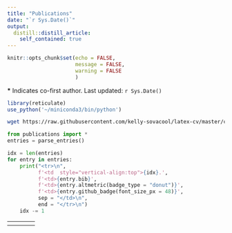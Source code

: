 ```yaml
---
title: "Publications"
date: "`r Sys.Date()`"
output:
  distill::distill_article:
    self_contained: true
---
```

<style>
d-article a {
  border-bottom: none;
  text-decoration: none;
  color: #002935;
} /* remove hyperlink underlines until hover */
d-article a:hover { border-bottom:1px dotted; }
</style>

```r
knitr::opts_chunk$set(echo = FALSE,
                      message = FALSE,
                      warning = FALSE
                      )
```

<script type='text/javascript' src='https://d1bxh8uas1mnw7.cloudfront.net/assets/embed.js'></script> <!-- for altmetrics badges -->

<!-- 
[Google Scholar profile](https://scholar.google.com/citations?user=TlglgLgAAAAJ)-->

**\*** Indicates co-first author. Last updated: `r Sys.Date()`


```r
library(reticulate)
use_python('~/miniconda3/bin/python')
```

```bash
wget https://raw.githubusercontent.com/kelly-sovacool/latex-cv/master/cv_KLS.bib -O cv_KLS.bib
```

```python
from publications import *
entries = parse_entries()
```

<table style="width:100%">
  <tr>
    <th> </th>
    <th> </th>
    <th> </th> 
    <th> </th>
  </tr>
```python
idx = len(entries)
for entry in entries:
    print("<tr>\n",
          f'<td  style="vertical-align:top">{idx}.',
          f'<td>{entry.bib}',
          f'<td>{entry.altmetric(badge_type = "donut")}',
          f'<td>{entry.github_badge(font_size_px = 48)}',
          sep = "</td>\n",
          end = "</tr>\n")
    idx -= 1

```
</table>
